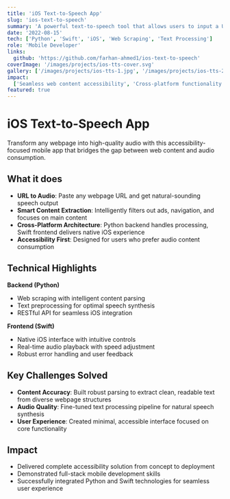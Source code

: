 ```yaml
---
title: 'iOS Text-to-Speech App'
slug: 'ios-text-to-speech'
summary: 'A powerful text-to-speech tool that allows users to input a URL link and obtain an audio rendition of any webpage.'
date: '2022-08-15'
tech: ['Python', 'Swift', 'iOS', 'Web Scraping', 'Text Processing']
role: 'Mobile Developer'
links:
  github: 'https://github.com/farhan-ahmed1/ios-text-to-speech'
coverImage: '/images/projects/ios-tts-cover.svg'
gallery: ['/images/projects/ios-tts-1.jpg', '/images/projects/ios-tts-2.jpg']
impact:
  ['Seamless web content accessibility', 'Cross-platform functionality', 'Intuitive user interface']
featured: true
---
```


# iOS Text-to-Speech App

Transform any webpage into high-quality audio with this accessibility-focused mobile app that bridges the gap between web content and audio consumption.

## What it does

- **URL to Audio**: Paste any webpage URL and get natural-sounding speech output
- **Smart Content Extraction**: Intelligently filters out ads, navigation, and focuses on main content
- **Cross-Platform Architecture**: Python backend handles processing, Swift frontend delivers native iOS experience
- **Accessibility First**: Designed for users who prefer audio content consumption

## Technical Highlights

**Backend (Python)**
- Web scraping with intelligent content parsing
- Text preprocessing for optimal speech synthesis
- RESTful API for seamless iOS integration

**Frontend (Swift)**
- Native iOS interface with intuitive controls
- Real-time audio playback with speed adjustment
- Robust error handling and user feedback

## Key Challenges Solved

- **Content Accuracy**: Built robust parsing to extract clean, readable text from diverse webpage structures
- **Audio Quality**: Fine-tuned text processing pipeline for natural speech synthesis
- **User Experience**: Created minimal, accessible interface focused on core functionality

## Impact

- Delivered complete accessibility solution from concept to deployment
- Demonstrated full-stack mobile development skills
- Successfully integrated Python and Swift technologies for seamless user experience
